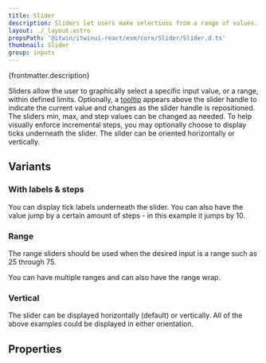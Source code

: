 ```yaml
---
title: Slider
description: Sliders let users make selections from a range of values.
layout: ./_layout.astro
propsPath: '@itwin/itwinui-react/esm/core/Slider/Slider.d.ts'
thumbnail: Slider
group: inputs
---
```



<p>{frontmatter.description}</p>

<LiveExample src='Slider.main.tsx' truncate={false}>
  <AllExamples.SliderMainExample client:load />
</LiveExample>

Sliders allow the user to graphically select a specific input value, or a range, within defined limits. Optionally, a [tooltip](tooltip) appears above the slider handle to indicate the current value and changes as the slider handle is repositioned. The sliders min, max, and step values can be changed as needed. To help visually enforce incremental steps, you may optionally choose to display ticks underneath the slider. The slider can be oriented horizontally or vertically.

## Variants

### With labels & steps

You can display tick labels underneath the slider. You can also have the value jump by a certain amount of steps - in this example it jumps by 10.

<LiveExample src='Slider.labels.tsx'>
  <AllExamples.SliderLabelsExample client:load />
</LiveExample>

### Range

The range sliders should be used when the desired input is a range such as 25 through 75.

<LiveExample src='Slider.range.tsx'>
  <AllExamples.SliderRangeExample client:load />
</LiveExample>

You can have multiple ranges and can also have the range wrap.

<LiveExample src='Slider.rangemultiple.tsx'>
  <AllExamples.SliderRangeMultipleExample client:load />
</LiveExample>

### Vertical

The slider can be displayed horizontally (default) or vertically. All of the above examples could be displayed in either orientation.

<LiveExample src='Slider.vertical.tsx'>
  <AllExamples.SliderVerticalExample client:load />
</LiveExample>

## Properties

<PropsTable path={frontmatter.propsPath} />
